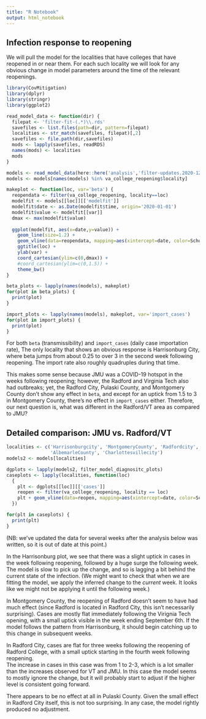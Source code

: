 ```yaml
---
title: "R Notebook"
output: html_notebook
---
```


## Infection response to reopening

We will pull the model for the localities that have colleges that have reopened in or near
them.  For each such locality we will look for any obvious change in model parameters
around the time of the relevant reopenings.

```r
library(CovMitigation)
library(dplyr)
library(stringr)
library(ggplot2)

read_model_data <- function(dir) {
  filepat <- 'filter-fit-(.*)\\.rds'
  savefiles <- list.files(path=dir, pattern=filepat)
  localities <- str_match(savefiles, filepat)[,2]
  savefiles <- file.path(dir,savefiles)
  mods <- lapply(savefiles, readRDS)
  names(mods) <- localities
  mods
}
```

```r
models <- read_model_data(here::here('analysis','filter-updates.2020-12-06'))
models <- models[names(models) %in% va_college_reopening$locality]
```


```r
makeplot <- function(loc, var='beta') {
  reopendata <- filter(va_college_reopening, locality==loc)
  modelfit <- models[[loc]][['modelfit']]
  modelfit$date <- as.Date(modelfit$time, origin='2020-01-01')
  modelfit$value <- modelfit[[var]]
  dmax <- max(modelfit$value)
  
  ggplot(modelfit, aes(x=date,y=value)) + 
    geom_line(size=1.2) +
    geom_vline(data=reopendata, mapping=aes(xintercept=date, color=School), size=1.2) +
    ggtitle(loc) +
    ylab(var) +
    coord_cartesian(ylim=c(0,dmax)) +
    #coord_cartesian(ylim=c(0,1.5)) +
    theme_bw()
}

beta_plots <- lapply(names(models), makeplot)
for(plot in beta_plots) {
  print(plot)
}
```

```r
import_plots <- lapply(names(models), makeplot, var='import_cases')
for(plot in import_plots) {
  print(plot)
}
```

For both `beta` (transmissibility) and `import_cases` (daily case importation rate), 
The only locality that shows an obvious response is Harrisonburg City, where beta
jumps from about 0.25 to over 3 in the second week following reopening.  The import
rate also roughly quadruples during that time.  

This makes some sense because JMU was a COVID-19 hotspot in the weeks following 
reopening; however, the Radford and Virginia Tech also had outbreaks; yet, the 
Radford City, Pulaski County, and Montgomery County don't show any effect in `beta`,
and except for an uptick from 1.5 to 3 in Montgomery County, there's no effect in
`import_cases` either.  Therefore, our next question is, what was different in the
Radford/VT area as compared to JMU?

## Detailed comparison: JMU vs. Radford/VT

```r
localities <- c('Harrisonburgcity', 'MontgomeryCounty', 'Radfordcity', 'PulaskiCounty',
                'AlbemarleCounty', 'Charlottesvillecity')
models2 <- models[localities]

dgplots <- lapply(models2, filter_model_diagnositc_plots)
caseplots <- lapply(localities, function(loc) 
  {
    plt <- dgplots[[loc]][['cases']]
    reopen <- filter(va_college_reopening, locality == loc)
    plt + geom_vline(data=reopen, mapping=aes(xintercept=date, color=School), size=1.2)
  })

for(plt in caseplots) {
  print(plt)
}
```

(NB: we've updated the data for several weeks after the analysis below was written,
so it is out of date at this point.)

In the Harrisonburg plot, we see that there was a slight uptick in cases in the week 
following reopening, followed by a huge surge the following week.  The model is
slow to pick up the change, and so is lagging a bit behind the current state of 
the infection.  (We might want to check that when we are fitting the model, we 
apply the inferred change to the _current_ week. It looks like we might not be
applying it until the following week.)

In Montgomery County, the reopening of Radford doesn't seem to have had much effect (since
Radford is located in Radford City, this isn't necessarily surprising).  Cases
are mostly flat immediately following the Virignia Tech opening, with a small 
uptick visible in the week ending September 6th.  If the model follows the pattern
from Harrisonburg, it should begin catching up to this change in subsequent weeks.

In Radford City, cases are flat for three weeks following the reopening of Radford
College, with a small uptick starting in the fourth week following reopening.  
The increase in cases in this case was from 1 to 2-3, which is a lot smaller than 
the increases observed for VT and JMU.  In this case the model seems to mostly ignore
the change, but it will probably start to adjust if the higher level is consistent
going forward.

There appears to be no effect at all in Pulaski County.  Given the small effect in
Radford City itself, this is not too surprising.  In any case, the model rightly 
produced no adjustment.


